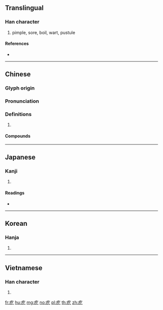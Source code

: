 ==Translingual==

===Han character===
{{Han char|rn=104|rad=疒|as=03|sn=8|four=00117|canj=KON}}

# pimple, sore, boil, wart, pustule

====References====
* {{Han ref|kx=0769.120|dkj=22032|dj=1179.150|hdz=42660.130|uh=7599|ud=30105|bh=AAB8|bd=43704}}

----

==Chinese==
{{zh-forms}}

===Glyph origin===
{{Han etym}}

===Pronunciation===
{{zh-pron
|m=gē
|c=ngat6,gat1,gat6
|mc=y
|oc=y
|cat=
}}

===Definitions===
{{zh-hanzi}}

# {{rfdef|zh}}

====Compounds====
{{zh-der|仇疙瘩|吉丁疙疸|疙搭|疙渣兒|疙疙瘩瘩|疙疸|疙瘩|疙瘩事|疙瘩湯|疙瘩腔|疙顫顫|老疙瘩|解開疙瘩|雞皮疙瘩|鬼飯疙瘩|麵疙瘩}}

----

==Japanese==

===Kanji===
{{ja-kanji|grade=|rs=疒03}}

# {{defn|lang=ja|sort=疒03}}

====Readings====
* {{ja-readings|on=[[ぎつ]] (gitsu), [[ごち]] (gochi), [[き]] (ki), [[け]] (ke)|kun=[[おろか]] (oroka)|nanori=}}

----

==Korean==

===Hanja===
{{ko-hanja|hangeul=흘|eumhun=|rv=heul|mr=hŭl|y=hul}}

# {{defn|lang=ko|sort=疒03}}

----

==Vietnamese==

===Han character===
{{vi-hantu|[[ngật]], [[ngất]]|rs=疒03}}

# {{defn|lang=vi|sort=疒03}}

[[fr:疙]]
[[hu:疙]]
[[mg:疙]]
[[no:疙]]
[[pl:疙]]
[[th:疙]]
[[zh:疙]]